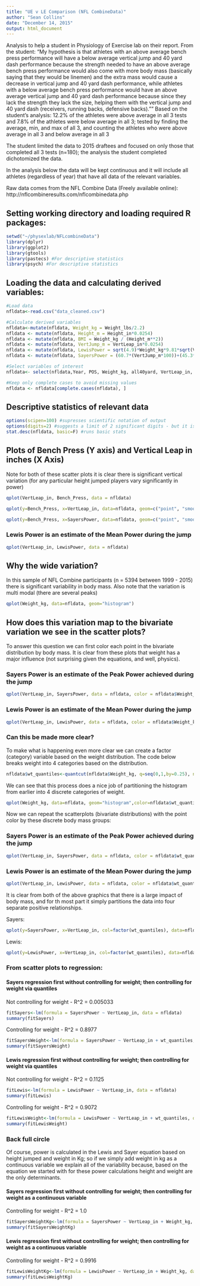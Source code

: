 ```yaml
---
title: "UE v LE Comparison (NFL CombineData)"
author: "Sean Collins"
date: "December 14, 2015"
output: html_document
---
```

Analysis to help a student in Physiology of Exercise lab on their report.
From the student: "My hypothesis is that athletes with an above average bench press performance will have a below average vertical jump and 40 yard dash performance because the strength needed to have an above average bench press performance would also come with more body mass (basically saying that they would be linemen) and the extra mass would cause a decrease in vertical jump and 40 yard dash performance, while athletes with a below average bench press performance would have an above average vertical jump and 40 yard dash performance because since they lack the strength they lack the size, helping them with the vertical jump and 40 yard dash (receivers, running backs, defensive backs)."" 
Based on the student's analysis: 12.2% of the athletes were above average in all 3 tests and 7.8% of the athletes were below average in all 3; tested by finding the average, min, and max of all 3, and counting the athletes who were above average in all 3 and below average in all 3

The student limited the data to 2015 draftees and focused on only those that completed all 3 tests (n=180); the analysis the student completed dichotomized the data.

In the analysis below the data will be kept continuous and it will include all athletes (regardless of year) that have all data of the relevant variables.

Raw data comes from the NFL Combine Data (Freely available online): http://nflcombineresults.com/nflcombinedata.php

## Setting working directory and loading required R packages:
```r
setwd("~/physexlab/NFLcombineData")
library(dplyr)
library(ggplot2)
library(gtools)
library(pastecs) #For descriptive statistics
library(psych) #For descriptive statistics
```

## Loading the data and calculating derived variables:

```r
#Load data
nfldata<-read.csv("data_cleaned.csv")

#Calculate derived variables
nfldata<-mutate(nfldata, Weight_kg = Weight_lbs/2.2)
nfldata <- mutate(nfldata, Height_m = Height_in*0.0254)
nfldata <- mutate(nfldata, BMI = Weight_kg / (Height_m**2))
nfldata <- mutate(nfldata, VertJump_m = VertLeap_in*0.0254)
nfldata <- mutate(nfldata, LewisPower = sqrt(4.9)*Weight_kg*9.81*sqrt(VertJump_m))
nfldata <- mutate(nfldata, SayersPower = (60.7*(VertJump_m*100))+(45.3*Weight_kg-2055))

#Select variables of interest 
nfldata<- select(nfldata,Year, POS, Weight_kg, all40yard, VertLeap_in, Bench_Press, LewisPower, SayersPower)

#Keep only complete cases to avoid missing values
nfldata <- nfldata[complete.cases(nfldata), ]
```

## Descriptive statistics of relevant data
```r
options(scipen=100) #supresses scientific notation of output
options(digits=2) #suggests a limit of 2 significant digits - but it is only a suggestion
stat.desc(nfldata, basic=F) #runs basic stats
```

## Plots of Bench Press (Y axis) and Vertical Leap in inches (X Axis)
Note for both of these scatter plots it is clear there is significant vertical variation (for any particular height jumped players vary significantly in power)

```r
qplot(VertLeap_in, Bench_Press, data = nfldata)

qplot(y=Bench_Press, x=VertLeap_in, data=nfldata, geom=c("point", "smooth"),method="lm",size = Weight_kg)

qplot(y=Bench_Press, x=SayersPower, data=nfldata, geom=c("point", "smooth"),method="lm",size = Weight_kg)
```

### Lewis Power is an estimate of the Mean Power during the jump
```r
qplot(VertLeap_in, LewisPower, data = nfldata)
```

## Why the wide variation?
In this sample of NFL Combine participants (n = 5394 between 1999 - 2015) there is significant variability in body mass. Also note that the variation is multi modal (there are several peaks)

```r
qplot(Weight_kg, data=nfldata, geom="histogram")
```

## How does this variation map to the bivariate variation we see in the scatter plots?
To answer this question we can first color each point in the bivariate distribution by body mass. It is clear from these plots that weight has a major influence (not surprising given the equations, and well, physics). 


### Sayers Power is an estimate of the Peak Power achieved during the jump 
```r
qplot(VertLeap_in, SayersPower, data = nfldata, color = nfldata$Weight_kg)
```

### Lewis Power is an estimate of the Mean Power during the jump
```r
qplot(VertLeap_in, LewisPower, data = nfldata, color = nfldata$Weight_kg)
```

### Can this be made more clear? 
To make what is happening even more clear we can create a factor (category) variable based on the weight distribution. The code below breaks weight into 4 categories based on the distribution.
```r
nfldata$wt_quantiles<-quantcut(nfldata$Weight_kg, q=seq(0,1,by=0.25), na.rm=TRUE)
```

We can see that this process does a nice job of partitioning the histogram from earlier into 4 discrete categories of weight. 
```r
qplot(Weight_kg, data=nfldata, geom="histogram",color=nfldata$wt_quantiles)
```

Now we can repeat the scatterplots (bivariate distributions) with the point color by these discrete body mass groups:

### Sayers Power is an estimate of the Peak Power achieved during the jump 
```r
qplot(VertLeap_in, SayersPower, data = nfldata, color = nfldata$wt_quantiles)
```

### Lewis Power is an estimate of the Mean Power during the jump
```r
qplot(VertLeap_in, LewisPower, data = nfldata, color = nfldata$wt_quantiles)
```

It is clear from both of the above graphics that there is a large impact of body mass, and for th most part it simply partitions the data into four separate positive relationships.


Sayers:
```r
qplot(y=SayersPower, x=VertLeap_in, col=factor(wt_quantiles), data=nfldata) + stat_smooth(method=lm, formula=y~x)
```


Lewis:
```r
qplot(y=LewisPower, x=VertLeap_in, col=factor(wt_quantiles), data=nfldata) + stat_smooth(method=lm, formula=y~x)
```

### From scatter plots to regression:

#### Sayers regression first without controlling for weight; then controlling for weight via quantiles

Not controlling for weight - R^2 = 0.005033
```r
fitSayers<-lm(formula = SayersPower ~ VertLeap_in, data = nfldata)
summary(fitSayers)
```

Controlling for weight - R^2 = 0.8977
```r
fitSayersWeight<-lm(formula = SayersPower ~ VertLeap_in + wt_quantiles, data = nfldata)
summary(fitSayersWeight)
```

#### Lewis regression first without controlling for weight; then controlling for weight via quantiles

Not controlling for weight - R^2 = 0.1125
```r
fitLewis<-lm(formula = LewisPower ~ VertLeap_in, data = nfldata)
summary(fitLewis)
```

Controlling for weight - R^2 = 0.9072
```r
fitLewisWeight<-lm(formula = LewisPower ~ VertLeap_in + wt_quantiles, data = nfldata)
summary(fitLewisWeight)
```


### Back full circle

Of course, power is calculated in the Lewis and Sayer equation based on height jumped and weight in Kg; so if we simply add weight in kg as a continuous variable we explain all of the variability because, based on the equation we started with for these power calculations height and weight are the only determinants.

#### Sayers regression first without controlling for weight; then controlling for weight as a continuous variable

Controlling for weight - R^2 = 1.0
```r
fitSayersWeightKg<-lm(formula = SayersPower ~ VertLeap_in + Weight_kg, data = nfldata)
summary(fitSayersWeightKg)
```

#### Lewis regression first without controlling for weight; then controlling for weight as a continuous variable

Controlling for weight - R^2 = 0.9916
```r
fitLewisWeightKg<-lm(formula = LewisPower ~ VertLeap_in + Weight_kg, data = nfldata)
summary(fitLewisWeightKg)
```

